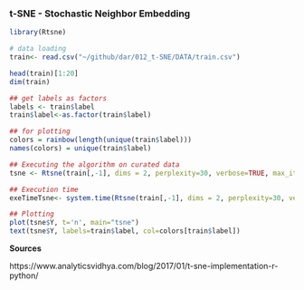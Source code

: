 ### t-SNE - Stochastic Neighbor Embedding

```r

library(Rtsne)

# data loading
train<- read.csv("~/github/dar/012_t-SNE/DATA/train.csv")

head(train)[1:20]
dim(train)

## get labels as factors
labels <- train$label
train$label<-as.factor(train$label)

## for plotting
colors = rainbow(length(unique(train$label)))
names(colors) = unique(train$label)

## Executing the algorithm on curated data
tsne <- Rtsne(train[,-1], dims = 2, perplexity=30, verbose=TRUE, max_iter = 500)

## Execution time
exeTimeTsne<- system.time(Rtsne(train[,-1], dims = 2, perplexity=30, verbose=TRUE, max_iter = 500))

## Plotting
plot(tsne$Y, t='n', main="tsne")
text(tsne$Y, labels=train$label, col=colors[train$label])
```

**Sources**  

https://www.analyticsvidhya.com/blog/2017/01/t-sne-implementation-r-python/  